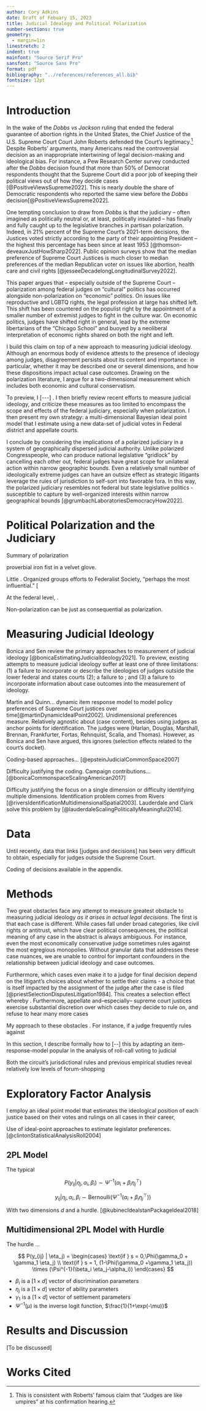 ```yaml
---
author: Cory Adkins
date: Draft of Febuary 15, 2023
title: Judicial Idealogy and Political Polarization
number-sections: true
geometry:
  - margin=1in
linestretch: 2
indent: true  
mainfont: "Source Serif Pro"
sansfont: "Source Sans Pro"
format: pdf 
bibliography: "../references/references_all.bib"
fontsize: 12pt
---
```


# Introduction

In the wake of the *Dobbs vs Jackson* ruling that ended the federal guarantee of abortion rights in the United States, the Chief Justice of the U.S. Supreme Court Court John Roberts defended the Court's legitimacy.[^1] Despite Roberts' arguments, many Americans read the controversial decision as an inappropriate intertwining of legal decision-making and ideological bias. For instance, a Pew Research Center survey conducted after the *Dobbs* decision found that more than 50% of Democrat respondents thought that the Supreme Court did a poor job of keeping their political views out of how they decide cases [@PositiveViewsSupreme2022]. This is nearly double the share of Democratic respondents who reported the same view before the *Dobbs* decision[@PositiveViewsSupreme2022].

[^1]: This is consistent with Roberts' famous claim that "Judges are like umpires" at his confirmation hearing.

One tempting conclusion to draw from *Dobbs* is that the judiciary -- often imagined as politically neutral or, at least, politically insulated -- has finally and fully caught up to the legislative branches in partisan polarization. Indeed, in 21% percent of the Supreme Court's 2021-term decisions, the Justices voted strictly according to the party of their appointing President -- the highest this percentage has been since at least 1953 [@thomson-deveauxJustHowSharp2022]. Public opinion surveys show that the median preference of Supreme Court Justices is much closer to median preferences of the median Republican voter on issues like abortion, health care and civil rights [@jesseeDecadelongLongitudinalSurvey2022].

This paper argues that -- especially outside of the Supreme Court -- polarization among federal judges on "cultural" politics has occurred alongside non-polarization on "economic" politics. On issues like reproductive and LGBTQ rights, the legal profession at large has shifted left. This shift has been countered on the populist right by the appointment of a smaller number of extremist judges to fight in the culture war. On economic politics, judges have shifted right in general, lead by the extreme libertarians of the "Chicago School" and buoyed by a neoliberal interpretation of economic rights shared on both the right and left.

I build this claim on top of a new approach to measuring judicial ideology. Although an enormous body of evidence attests to the presence of ideology among judges, disagreement persists about its content and importance: in particular, whether it may be described one or several dimensions, and how these dispositions impact actual case outcomes. Drawing on the polarization literature, I argue for a two-dimensional measurement which includes both economic and cultural conservatism.

To preview, I \[\-\--\] . I then briefly review recent efforts to measure judicial ideology, and criticize these measures as too limited to encompass the scope and effects of the federal judiciary, especially when polarization. I then present my own strategy: a multi-dimensional Bayesian ideal point model that I estimate using a new data-set of judicial votes in Federal district and appellate courts.

I conclude by considering the implications of a polarized judiciary in a system of geographically dispersed judicial authority. Unlike polarized Congresspeople, who can produce national legislative "gridlock" by cancelling each other out, federal judges have great scope for unilateral action within narrow geographic bounds. Even a relatively small number of ideologically extreme judges can have an outsize effect as strategic litigants leverage the rules of jurisdiction to self-sort into favorable fora. In this way, the polarized judiciary resembles not federal but state legislative politics - susceptible to capture by well-organized interests within narrow geographical bounds [@grumbachLaboratoriesDemocracyHow2022].

# Political Polarization and the Judiciary

Summary of polarization

proverbial iron fist in a velvet glove.

Little . Organized groups efforts to Federalist Society, "perhaps the most influential." \[

At the federal level, .

Non-polarization can be just as consequential as polarization.

# Measuring Judicial Ideology

Bonica and Sen review the primary approaches to measurement of judicial ideology [@bonicaEstimatingJudicialIdeology2021]. To preview, existing attempts to measure judicial ideology suffer at least one of three limitations: (1) a failure to incorporate or describe the ideologies of judges outside the lower federal and states courts (2); a failure to ; and (3) a failure to incorporate information about case outcomes into the measurement of ideology.

Martin and Quinn... dynamic item response model to model policy preferences of Supreme Court justices over time[@martinDynamicIdealPoint2002]. Unidimensional preferences measure. Relatively agnostic about (case content), besides using judges as anchor points for identification. The judges were (Harlan, Douglas, Marshall, Brennan, Frankfurter, Fortas, Rehnquist, Scalia, and Thomas). However, as Bonica and Sen have argued, this ignores (selection effects related to the court's docket).

Coding-based approaches... [@epsteinJudicialCommonSpace2007]

Difficulty justifying the coding. Campaign contributions... [@bonicaCommonspaceScalingAmerican2017]

Difficulty justifying the focus on a single dimension or difficulty identifying multiple dimensions. Identification problem comes from Rivers [@riversIdentificationMultidimensionalSpatial2003]. Lauderdale and Clark solve this problem by [@lauderdaleScalingPoliticallyMeaningful2014].

# Data

Until recently, data that links \[judges and decisions\] has been very difficult to obtain, especially for judges outside the Supreme Court.

Coding of decisions available in the appendix.

# Methods

Two great obstacles face any attempt to measure greatest obstacle to measuring judicial ideology *as it arises in actual legal decisions.* The first is that each case is different. While cases fall under broad categories, like civil rights or antitrust, which have clear political consequences, the political meaning of any case in the abstract is always ambiguous. For instance, even the most economically conservative judge sometimes rules against the most egregious monopolies. Without granular data that addresses these case nuances, we are unable to control for important confounders in the relationship between judicial ideology and case outcomes.

Furthermore, which cases even make it to a judge for final decision depend on the litigant's choices about whether to settle their claims - a choice that is itself impacted by the assignment of the judge after the case is filed [@priestSelectionDisputesLitigation1984]. This creates a selection effect whereby . Furthermore, appellate and--especially-- supreme court justices exercise substantial discretion over which cases they decide to rule on, and refuse to hear many more cases

My approach to these obstacles . For instance, if a judge frequently rules against

In this section, I describe formally how to \[\--\] this by adapting an item-response-model popular in the analysis of roll-call voting to judicial

Both the circuit's jurisdictional rules and previous empirical studies reveal relatively low levels of forum-shopping

# Exploratory Factor Analysis

I employ an ideal point model that estimates the ideological position of each justice based on their votes and rulings on all cases in their career,

Use of ideal-point approaches to estimate legislator preferences. [@clintonStatisticalAnalysisRoll2004]

## 2PL Model

The typical

$$
P(y_{ij} | \eta_j, \alpha_i, \beta_i) \sim \Psi^{-1}(\alpha_i+ \beta_i {\eta_j}^\top)
$$

$$
y_{ij} | \eta_j, \alpha_i, \beta_i \sim \text{Bernoulli}(\Psi^{-1}(\alpha_i + \beta_i {\eta_j}^\top))
$$

With two dimensions *d* and a hurdle. [@kubinecIdealstanPackageIdeal2018]

## Multidimensional 2PL Model with Hurdle

The hurdle ...

::: hidden
$$
P(y_{ij} | \eta_j) = \begin{cases}
\text{if } s = 0,\Phi(\gamma_0 + \gamma_1 \eta_j) \\
\text{if } s = 1, (1-\Phi(\gamma_0 +\gamma_1 \eta_j)) \times (\Psi^{-1}(\beta_i \eta_j-\alpha_i))
\end{cases}
$$
:::

-   $\beta_i$ is a $[1 \times d]$ vector of discrimination parameters
-   $\eta_j$ is a $[1 \times d]$ vector of ability parameters
-   $\gamma_1$ is a $[1 \times d]$ vector of settlement parameters
-   $\Psi^{-1}(\mu)$ is the inverse logit function, $\frac{1}{1+\exp(-\mu)}$

# Results and Discussion

\[To be discussed\]

# Works Cited
